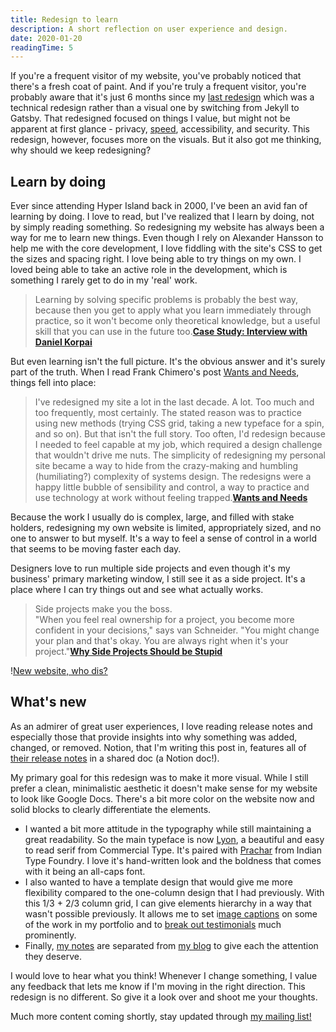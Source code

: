 ```yaml
---
title: Redesign to learn
description: A short reflection on user experience and design.
date: 2020-01-20
readingTime: 5
---
```


If you're a frequent visitor of my website, you've probably noticed that there's a fresh coat of paint. And if you're truly a frequent visitor, you're probably aware that it's just 6 months since my <a href="newdesign/">last redesign</a> which was a technical redesign rather than a visual one by switching from Jekyll to Gatsby. That redesigned focused on things I value, but might not be apparent at first glance - privacy, <a href="/waiting/">speed</a>, accessibility, and security. This redesign, however, focuses more on the visuals. But it also got me thinking, why should we keep redesigning?

## Learn by doing

Ever since attending Hyper Island back in 2000, I've been an avid fan of learning by doing. I love to read, but I've realized that I learn by doing, not by simply reading something. So redesigning my website has always been a way for me to learn new things. Even though I rely on Alexander Hansson to help me with the core development, I love fiddling with the site's CSS to get the sizes and spacing right. I love being able to try things on my own. I loved being able to take an active role in the development, which is something I rarely get to do in my 'real' work.

> Learning by solving specific problems is probably the best way, because then you get to apply what you learn immediately through practice, so it won't become only theoretical knowledge, but a useful skill that you can use in the future too.**<a href="https://www.casestudy.club/interviews/daniel-korpai">Case Study: Interview with Daniel Korpai</a>**

But even learning isn't the full picture. It's the obvious answer and it's surely part of the truth. When I read Frank Chimero's post <a href="https://frankchimero.com/blog/2020/wants-and-needs/">Wants and Needs</a>, things fell into place:

> I've redesigned my site a lot in the last decade. A lot. Too much and too frequently, most certainly. The stated reason was to practice using new methods (trying CSS grid, taking a new typeface for a spin, and so on). But that isn't the full story. Too often, I'd redesign because I needed to feel capable at my job, which required a design challenge that wouldn't drive me nuts. The simplicity of redesigning my personal site became a way to hide from the crazy-making and humbling (humiliating?) complexity of systems design. The redesigns were a happy little bubble of sensibility and control, a way to practice and use technology at work without feeling trapped.**<a href="https://frankchimero.com/blog/2020/wants-and-needs/">Wants and Needs</a>**

Because the work I usually do is complex, large, and filled with stake holders, redesigning my own website is limited, appropriately sized, and no one to answer to but myself. It's a way to feel a sense of control in a world that seems to be moving faster each day.

Designers love to run multiple side projects and even though it's my business' primary marketing window, I still see it as a side project. It's a place where I can try things out and see what actually works.

> Side projects make you the boss.<br />
> "When you feel real ownership for a project, you become more confident in your decisions," says van Schneider. "You might change your plan and that's okay. You are always right when it's your project."**<a href="https://vanschneider.com/why-side-projects-should-be-stupid">Why Side Projects Should be Stupid</a>**

!<a href="/images/articles/newwebsite.png">New website, who dis?</a>

## What's new

As an admirer of great user experiences, I love reading release notes and especially those that provide insights into why something was added, changed, or removed. Notion, that I'm writing this post in, features all of <a href="https://www.notion.so/What-s-New-157765353f2c4705bd45474e5ba8b46c">their release notes</a> in a shared doc (a Notion doc!).

My primary goal for this redesign was to make it more visual. While I still prefer a clean, minimalistic aesthetic it doesn't make sense for my website to look like Google Docs. There's a bit more color on the website now and solid blocks to clearly differentiate the elements.

- I wanted a bit more attitude in the typography while still maintaining a great readability. So the main typeface is now <a href="https://commercialtype.com/catalog/lyon_text">Lyon</a>, a beautiful and easy to read serif from Commercial Type. It's paired with <a href="https://www.indiantypefoundry.com/fonts/prachar">Prachar</a> from Indian Type Foundry. I love it's hand-written look and the boldness that comes with it being an all-caps font.
- I also wanted to have a template design that would give me more flexibility compared to the one-column design that I had previously. With this 1/3 + 2/3 column grid, I can give elements hierarchy in a way that wasn't possible previously. It allows me to set i<a href="/case/eon">mage captions</a> on some of the work in my portfolio and to <a href="/work-with-me">break out testimonials</a> much prominently.
- Finally, <a href="/notes">my notes</a> are separated from <a href="/blog">my blog</a> to give each the attention they deserve.

I would love to hear what you think! Whenever I change something, I value any feedback that lets me know if I'm moving in the right direction. This redesign is no different. So give it a look over and shoot me your thoughts.

Much more content coming shortly, stay updated through <a href="/newsletter">my mailing list!</a>
